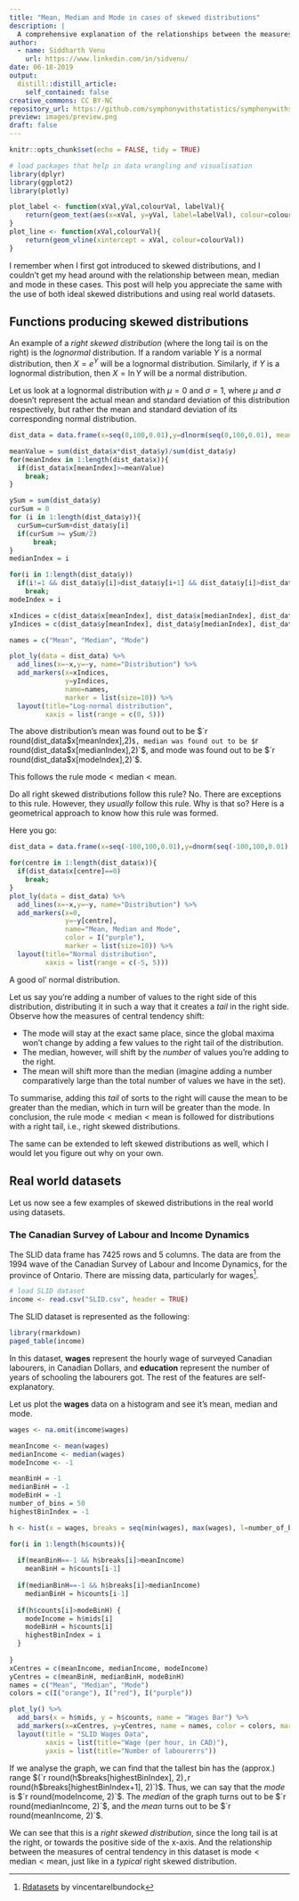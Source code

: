 ```yaml
---
title: "Mean, Median and Mode in cases of skewed distributions"
description: |
  A comprehensive explanation of the relationships between the measures of central tendency in skewed distributions
author:
  - name: Siddharth Venu
    url: https://www.linkedin.com/in/sidvenu/
date: 06-18-2019
output:
  distill::distill_article:
    self_contained: false
creative_commons: CC BY-NC
repository_url: https://github.com/symphonywithstatistics/symphonywithstatistics.github.io
preview: images/preview.png
draft: false
---
```


```r
knitr::opts_chunk$set(echo = FALSE, tidy = TRUE)

# load packages that help in data wrangling and visualisation
library(dplyr)
library(ggplot2)
library(plotly)

plot_label <- function(xVal,yVal,colourVal, labelVal){
    return(geom_text(aes(x=xVal, y=yVal, label=labelVal), colour=colourVal, angle="90", size=3))
}
plot_line <- function(xVal,colourVal){
    return(geom_vline(xintercept = xVal, colour=colourVal))
}
```

I remember when I first got introduced to skewed distributions, and I couldn't get my head around with the relationship between mean, median and mode in these cases. This post will help you appreciate the same with the use of both ideal skewed distributions and using real world datasets.

## Functions producing skewed distributions

An example of a *right skewed distribution* (where the long tail is on the right) is the *lognormal* distribution. If a random variable $Y$ is a normal distribution, then $X=e^Y$ will be a lognormal distribution. Similarly, if $Y$ is a lognormal distribution, then $X=\ln{Y}$ will be a normal distribution.

Let us look at a lognormal distribution with $\mu=0$ and $\sigma=1$, where $\mu$ and $\sigma$ doesn't represent the actual mean and standard deviation of this distribution respectively, but rather the mean and standard deviation of its corresponding normal distribution.

``` r
dist_data = data.frame(x=seq(0,100,0.01),y=dlnorm(seq(0,100,0.01), meanlog=0, sdlog=1))

meanValue = sum(dist_data$x*dist_data$y)/sum(dist_data$y)
for(meanIndex in 1:length(dist_data$x)){
  if(dist_data$x[meanIndex]>=meanValue)
    break;
}

ySum = sum(dist_data$y)
curSum = 0
for (i in 1:length(dist_data$y)){
  curSum=curSum+dist_data$y[i]
  if(curSum >= ySum/2)
      break;
}
medianIndex = i

for(i in 1:length(dist_data$y))
  if(i!=1 && dist_data$y[i]>dist_data$y[i+1] && dist_data$y[i]>dist_data$y[i-1])
    break;
modeIndex = i

xIndices = c(dist_data$x[meanIndex], dist_data$x[medianIndex], dist_data$x[modeIndex])
yIndices = c(dist_data$y[meanIndex], dist_data$y[medianIndex], dist_data$y[modeIndex])

names = c("Mean", "Median", "Mode")

plot_ly(data = dist_data) %>%
  add_lines(x=~x,y=~y, name="Distribution") %>%
  add_markers(x=xIndices,
              y=yIndices,
              name=names,
              marker = list(size=10)) %>%
  layout(title="Log-normal distribution",
         xaxis = list(range = c(0, 5)))
```

The above distribution's mean was found out to be $`r round(dist_data$x[meanIndex],2)`$, median was found out to be $`r round(dist_data$x[medianIndex],2)`$, and mode was found out to be $`r round(dist_data$x[modeIndex],2)`$.

This follows the rule $\text{mode}<\text{median}<\text{mean}$.

Do all right skewed distributions follow this rule? No. There are exceptions to this rule. However, they _usually_ follow this rule. Why is that so? Here is a geometrical approach to know how this rule was formed.

Here you go:

```r
dist_data = data.frame(x=seq(-100,100,0.01),y=dnorm(seq(-100,100,0.01), mean = 0, sd = 1))

for(centre in 1:length(dist_data$x)){
  if(dist_data$x[centre]==0)
    break;
}
plot_ly(data = dist_data) %>%
  add_lines(x=~x,y=~y, name="Distribution") %>%
  add_markers(x=0,
              y=~y[centre],
              name="Mean, Median and Mode",
              color = I("purple"),
              marker = list(size=10)) %>%
  layout(title="Normal distribution",
         xaxis = list(range = c(-5, 5)))
```

A good ol' normal distribution.

Let us say you're adding a number of values to the right side of this distribution, distributing it in such a way that it creates a *tail* in the right side. Observe how the measures of central tendency shift:

* The mode will stay at the exact same place, since the global maxima won't change by adding a few values to the right tail of the distribution.
* The median, however, will shift by the *number* of values you're adding to the right.
* The mean will shift more than the median (imagine adding a number comparatively large than the total number of values we have in the set).

To summarise, adding this *tail* of sorts to the right will cause the mean to be greater than the median, which in turn will be greater than the mode. In conclusion, the rule $\text{mode}<\text{median}<\text{mean}$ is followed for distributions with a right tail, i.e., right skewed distributions.

The same can be extended to left skewed distributions as well, which I would let you figure out why on your own. 

## Real world datasets

Let us now see a few examples of skewed distributions in the real world using datasets.


### The Canadian Survey of Labour and Income Dynamics

The SLID data frame has 7425 rows and 5 columns. The data are from the 1994 wave of the Canadian Survey of Labour and Income Dynamics, for the province of Ontario. There are missing data, particularly for wages^[[Rdatasets](http://vincentarelbundock.github.io/Rdatasets/doc/carData/SLID.html) by vincentarelbundock].

```r
# load SLID dataset
income <- read.csv("SLID.csv", header = TRUE)
```

The SLID dataset is represented as the following:

```r
library(rmarkdown)
paged_table(income)
```


In this dataset, **wages** represent the hourly wage of surveyed Canadian labourers, in Canadian Dollars, and **education** represent the number of years of schooling the labourers got. The rest of the features are self-explanatory.

Let us plot the **wages** data on a histogram and see it's mean, median and mode.

```r
wages <- na.omit(income$wages)

meanIncome <- mean(wages)
medianIncome <- median(wages)
modeIncome <- -1

meanBinH = -1
medianBinH = -1
modeBinH = -1
number_of_bins = 50
highestBinIndex = -1

h <- hist(x = wages, breaks = seq(min(wages), max(wages), l=number_of_bins+1), plot = FALSE)

for(i in 1:length(h$counts)){
  
  if(meanBinH==-1 && h$breaks[i]>meanIncome)
    meanBinH = h$counts[i-1]
  
  if(medianBinH==-1 && h$breaks[i]>medianIncome)
    medianBinH = h$counts[i-1]
  
  if(h$counts[i]>modeBinH) {
    modeIncome = h$mids[i]
    modeBinH = h$counts[i]
    highestBinIndex = i
  }
  
}
xCentres = c(meanIncome, medianIncome, modeIncome)
yCentres = c(meanBinH, medianBinH, modeBinH)
names = c("Mean", "Median", "Mode")
colors = c(I("orange"), I("red"), I("purple"))

plot_ly() %>%
  add_bars(x = h$mids, y = h$counts, name = "Wages Bar") %>%
  add_markers(x=xCentres, y=yCentres, name = names, color = colors, marker = list(size=10)) %>%
  layout(title = "SLID Wages Data",
         xaxis = list(title="Wage (per hour, in CAD)"),
         yaxis = list(title="Number of labourerrs"))
```
If we analyse the graph, we can find that the tallest bin has the (approx.) range $(`r round(h$breaks[highestBinIndex], 2)`,`r round(h$breaks[highestBinIndex+1], 2)`)$. Thus, we can say that the *mode* is $`r round(modeIncome, 2)`$. The *median* of the graph turns out to be $`r round(medianIncome, 2)`$, and the *mean* turns out to be $`r round(meanIncome, 2)`$.

We can see that this is a *right skewed distribution*, since the long tail is at the right, or towards the positive side of the x-axis. And the relationship between the measures of central tendency in this dataset is $\text{mode}<\text{median}<\text{mean}$, just like in a *typical* right skewed distribution.

<script>
// Set to the same value as the web property used on the site
var gaProperty = 'UA-105365702-2';

// Disable tracking if the opt-out cookie exists.
var disableStr = 'ga-disable-' + gaProperty;

if (document.cookie.indexOf(disableStr + '=true') > -1) {
  window[disableStr] = true;
}
</script>
